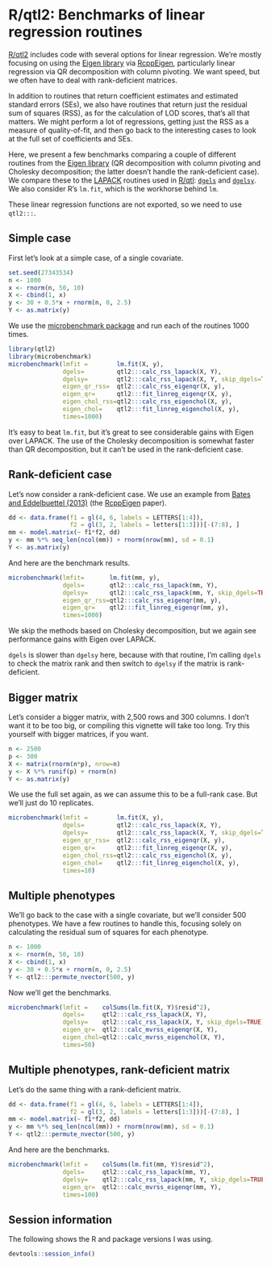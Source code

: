 # R/qtl2: Benchmarks of linear regression routines

[R/qtl2](https://github.com/kbroman/qtl2) includes code with several
options for linear regression. We're mostly focusing on using the
[Eigen library](http://eigen.tuxfamily.org) via
[RcppEigen](https://github.com/RcppCore/RcppEigen), particularly
linear regression via QR decomposition with column pivoting. We want
speed, but we often have to deal with rank-deficient matrices.

In addition to routines that return coefficient estimates and
estimated standard errors (SEs), we also have routines that return
just the residual sum of squares (RSS), as for the calculation of LOD
scores, that's all that matters. We might perform a lot of
regressions, getting just the RSS as a measure of quality-of-fit, and
then go back to the interesting cases to look at the full set of
coefficients and SEs.

Here, we present a few benchmarks comparing a couple of different
routines from the [Eigen library](http://eigen.tuxfamily.org)
(QR decomposition with column pivoting and Cholesky decomposition; the
latter doesn't handle the rank-deficient case). We compare these to
the [LAPACK](http://www.netlib.org/lapack/) routines used in
[R/qtl](http://rqtl.org):
[`dgels`](http://www.netlib.org/lapack/explore-html/d8/dde/dgels_8f.html)
and
[`dgelsy`](http://www.netlib.org/lapack/explore-html/d6/d4b/dgelsy_8f.html).
We also consider R's `lm.fit`, which is the workhorse behind `lm`.

These linear regression functions are not exported, so we need to use
`qtl2:::`.

## Simple case

First let's look at a simple case, of a single covariate.

```r
set.seed(27343534)
n <- 1000
x <- rnorm(n, 50, 10)
X <- cbind(1, x)
y <- 30 + 0.5*x + rnorm(n, 0, 2.5)
Y <- as.matrix(y)
```

We use the
[microbenchmark package](http://cran.r-project.org/web/packages/microbenchmark/)
and run each of the routines 1000 times.

```r
library(qtl2)
library(microbenchmark)
microbenchmark(lmfit =        lm.fit(X, y),
               dgels=         qtl2:::calc_rss_lapack(X, Y),
               dgelsy=        qtl2:::calc_rss_lapack(X, Y, skip_dgels=TRUE),
               eigen_qr_rss=  qtl2:::calc_rss_eigenqr(X, y),
               eigen_qr=      qtl2:::fit_linreg_eigenqr(X, y),
               eigen_chol_rss=qtl2:::calc_rss_eigenchol(X, y),
               eigen_chol=    qtl2:::fit_linreg_eigenchol(X, y),
               times=1000)
```

It's easy to beat `lm.fit`, but it's great to see considerable gains
with Eigen over LAPACK. The use of the Cholesky decomposition is
somewhat faster than QR decomposition, but it can't be used in the
rank-deficient case.

## Rank-deficient case

Let's now consider a rank-deficient case. We use an example from 
[Bates and Eddelbuettel (2013)](http://www.jstatsoft.org/v52/i05/)
(the [RcppEigen](https://github.com/RcppCore/RcppEigen) paper).

```r
dd <- data.frame(f1 = gl(4, 6, labels = LETTERS[1:4]),
                 f2 = gl(3, 2, labels = letters[1:3]))[-(7:8), ]
mm <- model.matrix(~ f1*f2, dd)
y <- mm %*% seq_len(ncol(mm)) + rnorm(nrow(mm), sd = 0.1)
Y <- as.matrix(y)
```

And here are the benchmark results.

```r
microbenchmark(lmfit=       lm.fit(mm, y),
               dgels=       qtl2:::calc_rss_lapack(mm, Y),
               dgelsy=      qtl2:::calc_rss_lapack(mm, Y, skip_dgels=TRUE),
               eigen_qr_rss=qtl2:::calc_rss_eigenqr(mm, y),
               eigen_qr=    qtl2:::fit_linreg_eigenqr(mm, y),
               times=1000)
```

We skip the methods based on Cholesky decomposition, but we again see
performance gains with Eigen over LAPACK.

`dgels` is slower than `dgelsy` here, because with that routine, I'm
calling `dgels` to check the matrix rank and then switch to `dgelsy`
if the matrix is rank-deficient.


## Bigger matrix

Let's consider a bigger matrix, with 2,500 rows and 300 columns. I
don't want it to be too big, or compiling this vignette will take too
long. Try this yourself with bigger matrices, if you want.

```r
n <- 2500
p <- 300
X <- matrix(rnorm(n*p), nrow=n)
y <- X %*% runif(p) + rnorm(n)
Y <- as.matrix(y)
```

We use the full set again, as we can assume this to be a full-rank
case. But we'll just do 10 replicates.

```r
microbenchmark(lmfit =        lm.fit(X, y),
               dgels=         qtl2:::calc_rss_lapack(X, Y),
               dgelsy=        qtl2:::calc_rss_lapack(X, Y, skip_dgels=TRUE),
               eigen_qr_rss=  qtl2:::calc_rss_eigenqr(X, y),
               eigen_qr=      qtl2:::fit_linreg_eigenqr(X, y),
               eigen_chol_rss=qtl2:::calc_rss_eigenchol(X, y),
               eigen_chol=    qtl2:::fit_linreg_eigenchol(X, y),
               times=10)
```

## Multiple phenotypes

We'll go back to the case with a single covariate, but we'll consider
500 phenotypes. We have a few routines to handle this, focusing
solely on calculating the residual sum of squares for each phenotype.

```r
n <- 1000
x <- rnorm(n, 50, 10)
X <- cbind(1, x)
y <- 30 + 0.5*x + rnorm(n, 0, 2.5)
Y <- qtl2:::permute_nvector(500, y)
```

Now we'll get the benchmarks.

```r
microbenchmark(lmfit =    colSums(lm.fit(X, Y)$resid^2),
               dgels=     qtl2:::calc_rss_lapack(X, Y),
               dgelsy=    qtl2:::calc_rss_lapack(X, Y, skip_dgels=TRUE),
               eigen_qr=  qtl2:::calc_mvrss_eigenqr(X, Y),
               eigen_chol=qtl2:::calc_mvrss_eigenchol(X, Y),
               times=50)
```


## Multiple phenotypes, rank-deficient matrix

Let's do the same thing with a rank-deficient matrix.

```r
dd <- data.frame(f1 = gl(4, 6, labels = LETTERS[1:4]),
                 f2 = gl(3, 2, labels = letters[1:3]))[-(7:8), ]
mm <- model.matrix(~ f1*f2, dd)
y <- mm %*% seq_len(ncol(mm)) + rnorm(nrow(mm), sd = 0.1)
Y <- qtl2:::permute_nvector(500, y)
```

And here are the benchmarks.

```r
microbenchmark(lmfit =    colSums(lm.fit(mm, Y)$resid^2),
               dgels=     qtl2:::calc_rss_lapack(mm, Y),
               dgelsy=    qtl2:::calc_rss_lapack(mm, Y, skip_dgels=TRUE),
               eigen_qr=  qtl2:::calc_mvrss_eigenqr(mm, Y),
               times=100)
```

## Session information

The following shows the R and package versions I was using.

```r
devtools::session_info()
```

<!-- the following to make it look nicer -->
<link href="http://kbroman.org/qtlcharts/assets/vignettes/vignette.css" rel="stylesheet"></link>
